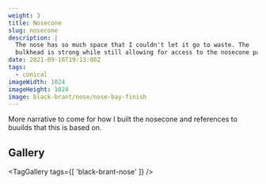 ```yaml
---
weight: 3
title: Nosecone
slug: nosecone
description: |
  The nose has so much space that I couldn't let it go to waste. The
  bulkhead is strong while still allowing for access to the nosecone payload.
date: 2021-09-16T19:13:00Z
tags:
  - conical
imageWidth: 1024
imageHeight: 1024
image: black-brant/nose/nose-bay-finish
---
```

More narrative to come for how I built the nosecone and references to
buuilds that this is based on.

## Gallery

<TagGallery
  tags={[
    'black-brant-nose'
  ]}
/>

